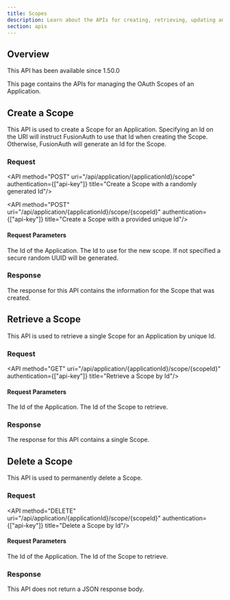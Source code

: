 ```yaml
---
title: Scopes
description: Learn about the APIs for creating, retrieving, updating and deleting scopes.
section: apis
---
```


<AdvancedEditionBlurb />

## Overview

<Aside type="version">
  This API has been available since 1.50.0
</Aside>

This page contains the APIs for managing the OAuth Scopes of an Application.

## Create a Scope

This API is used to create a Scope for an Application. Specifying an Id on the URI will instruct FusionAuth to use that Id when creating the Scope. Otherwise, FusionAuth will generate an Id for the Scope.

### Request

<API method="POST" uri="/api/application/{applicationId}/scope" authentication={["api-key"]} title="Create a Scope with a randomly generated Id"/>

<API method="POST" uri="/api/application/{applicationId}/scope/{scopeId}" authentication={["api-key"]} title="Create a Scope with a provided unique Id"/>

<XFusionauthTenantIdHeaderScopedOperation />

#### Request Parameters

<APIBlock>
  <APIField name="applicationId" type="UUID" required>
    The Id of the Application.
  </APIField>
  <APIField name="scopeId" type="UUID" optional defaults="secure random UUID">
    The Id to use for the new scope. If not specified a secure random UUID will be generated.
  </APIField>
</APIBlock>

<ScopeRequestBody />

### Response

The response for this API contains the information for the Scope that was created.

<StandardPostResponseCodes />

<ScopeResponseBody />

## Retrieve a Scope

This API is used to retrieve a single Scope for an Application by unique Id.

### Request

<API method="GET" uri="/api/application/{applicationId}/scope/{scopeId}" authentication={["api-key"]} title="Retrieve a Scope by Id"/>

<XFusionauthTenantIdHeaderScopedOperation />

#### Request Parameters

<APIBlock>
  <APIField name="applicationId" type="UUID" required>
    The Id of the Application.
  </APIField>
  <APIField name="scopeId" type="UUID" optional defaults="secure random UUID">
    The Id of the Scope to retrieve.
  </APIField>
</APIBlock>

### Response

The response for this API contains a single Scope.

<StandardGetResponseCodes never_search_error />

<ScopeResponseBody />

[//]: # (## Update a Scope)

[//]: # ()
[//]: # (<GenericUpdateExplanationFragment capitalized_object_name="Scope" />)

## Delete a Scope

This API is used to permanently delete a Scope.

### Request

<API method="DELETE" uri="/api/application/{applicationId}/scope/{scopeId}" authentication={["api-key"]} title="Delete a Scope by Id"/>

#### Request Parameters

<APIBlock>
  <APIField name="applicationId" type="UUID" required>
    The Id of the Application.
  </APIField>
  <APIField name="scopeId" type="UUID" optional defaults="secure random UUID">
    The Id of the Scope to retrieve.
  </APIField>
</APIBlock>

<XFusionauthTenantIdHeaderScopedOperation />

### Response

This API does not return a JSON response body.

<StandardDeleteResponseCodes never_search_error />




